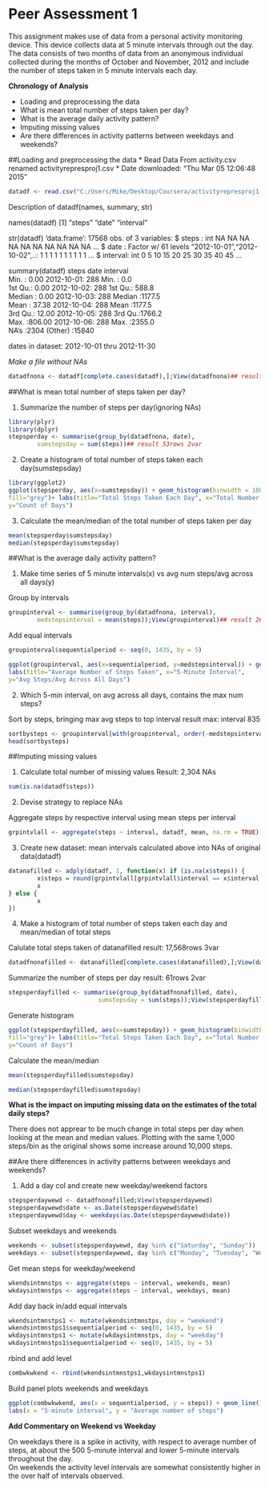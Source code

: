 **Peer Assessment 1**
===================

This assignment makes use of data from a personal activity monitoring device. This device collects data at 5 minute intervals through out the day. The data consists of two months of data from an anonymous individual collected during the months of October and November, 2012 and include the number of steps taken in 5 minute intervals each day.

**Chronology of Analysis**

* Loading and preprocessing the data
* What is mean total number of steps taken per day?
* What is the average daily activity pattern?
* Imputing missing values
* Are there differences in activity patterns between weekdays and weekends?


##Loading and preprocessing the data
* Read Data From activity.csv renamed activityrepresproj1.csv
* Date downloaded: "Thu Mar 05 12:06:48 2015"

```r
datadf <- read.csv("C:/Users/Mike/Desktop/Coursera/activityrepresproj1.csv")
```

Description of datadf(names, summary, str)

names(datadf)
[1] "steps"    "date"     "interval"

str(datadf)
'data.frame':        17568 obs. of  3 variables:
 $ steps   : int  NA NA NA NA NA NA NA NA NA NA ...
 $ date    : Factor w/ 61 levels "2012-10-01","2012-10-02",..: 1 1 1 1 1 1 1 1 1 1 ...
 $ interval: int  0 5 10 15 20 25 30 35 40 45 ...

summary(datadf)
steps                date          interval     
Min.   :  0.00   2012-10-01:  288   Min.   :   0.0  
1st Qu.:  0.00   2012-10-02:  288   1st Qu.: 588.8  
Median :  0.00   2012-10-03:  288   Median :1177.5  
Mean   : 37.38   2012-10-04:  288   Mean   :1177.5  
3rd Qu.: 12.00   2012-10-05:  288   3rd Qu.:1766.2  
Max.   :806.00   2012-10-06:  288   Max.   :2355.0  
NA's   :2304     (Other)   :15840   

dates in dataset: 2012-10-01 thru 2012-11-30

*Make a file without NAs*

```r
datadfnona <- datadf[complete.cases(datadf),];View(datadfnona)## result: 15,264rows 3var
```

##What is mean total number of steps taken per day?

1. Summarize the number of steps per day(ignoring NAs)

```r
library(plyr)
library(dplyr)
stepsperday <- summarise(group_by(datadfnona, date),
        sumstepsday = sum(steps))## result 53rows 2var
```

2. Create a histogram of total number of steps taken each day(sumstepsday)

```r
library(ggplot2)
ggplot(stepsperday, aes(x=sumstepsday)) + geom_histogram(binwidth = 1000, color="blue",
fill="grey")+ labs(title="Total Steps Taken Each Day", x="Total Number of Steps",
y="Count of Days")
```

3. Calculate the mean/median of the total number of steps taken per day

```r
mean(stepsperday$sumstepsday)
median(stepsperday$sumstepsday)
```

##What is the average daily activity pattern?

1. Make time series of 5 minute intervals(x) vs avg num steps/avg across all days(y)

Group by intervals

```r
groupinterval <- summarise(group_by(datadfnona, interval),
        medstepsinterval = mean(steps));View(groupinterval)## result 268rows 2var
```

Add equal intervals

```r
groupinterval$sequentialperiod <- seq(0, 1435, by = 5)
```

```r
ggplot(groupinterval, aes(x=sequentialperiod, y=medstepsinterval)) + geom_line()+
labs(title="Average Number of Steps Taken", x="5-Minute Interval",
y="Avg Steps/Avg Across All Days")
```

2. Which 5-min interval, on avg across all days, contains the max num steps?

Sort by steps, bringing max avg steps to top interval result max: interval 835

```r
sortbysteps <- groupinterval[with(groupinterval, order(-medstepsinterval)),]
head(sortbysteps)
```

##Imputing missing values

1. Calculate total number of missing values Result: 2,304 NAs

```r
sum(is.na(datadf$steps))
```

2. Devise strategy to replace NAs

Aggregate steps by respective interval using mean steps per interval

```r
grpintvlall <- aggregate(steps ~ interval, datadf, mean, na.rm = TRUE)
```

3. Create new dataset: mean intervals calculated above into NAs of original data(datadf)

```r

datanafilled <- adply(datadf, 1, function(x) if (is.na(x$steps)) {
        x$steps = round(grpintvlall[grpintvlall$interval == x$interval, 2])
        x
} else {
        x
})
```

4. Make a histogram of total number of steps taken each day and mean/median of total steps

Calulate total steps taken of datanafilled  result: 17,568rows 3var

```r
datadfnonafilled <- datanafilled[complete.cases(datanafilled),];View(datadfnonafilled)
```

Summarize the number of steps per day result: 61rows 2var

```r
stepsperdayfilled <- summarise(group_by(datadfnonafilled, date),
                         sumstepsday = sum(steps));View(stepsperdayfilled)
```

Generate histogram

```r
ggplot(stepsperdayfilled, aes(x=sumstepsday)) + geom_histogram(binwidth = 1000, color="blue",
fill="grey")+ labs(title="Total Steps Taken Each Day", x="Total Number of Steps",
y="Count of Days")
```

Calculate the mean/median

```r
mean(stepsperdayfilled$sumstepsday)
```

```r
median(stepsperdayfilled$sumstepsday)
```

**What is the impact on imputing missing data on the estimates of the total daily steps?**

There does not apprear to be much change in total steps per day when looking at the mean
and median values.  Plotting with the same 1,000 steps/bin as the original shows some increase
around 10,000 steps.

##Are there differences in activity patterns between weekdays and weekends?

1. Add a day col and create new weekday/weekend factors

```r
stepsperdaywewd <- datadfnonafilled;View(stepsperdaywewd)
stepsperdaywewd$date <- as.Date(stepsperdaywewd$date)
stepsperdaywewd$day <- weekdays(as.Date(stepsperdaywewd$date))
```

Subset weekdays and weekends

```r
weekends <- subset(stepsperdaywewd, day %in% c("Saturday", "Sunday"))
weekdays <- subset(stepsperdaywewd, day %in% c("Monday", "Tuesday", "Wednesday","Thursday","Friday"));View(weekdays)
```

Get mean steps for weekday/weekend

```r
wkendsintmnstps <- aggregate(steps ~ interval, weekends, mean)
wkdaysintmnstps <- aggregate(steps ~ interval, weekdays, mean)
```

Add day back in/add equal intervals

```r
wkendsintmnstps1 <- mutate(wkendsintmnstps, day = "weekend")
wkendsintmnstps1$sequentialperiod <- seq(0, 1435, by = 5)
wkdaysintmnstps1 <- mutate(wkdaysintmnstps, day = "weekday")
wkdaysintmnstps1$sequentialperiod <- seq(0, 1435, by = 5)
```

rbind and add level

```r
combwkwkend <- rbind(wkendsintmnstps1,wkdaysintmnstps1)
```

Build panel plots weekends and weekdays

```r
ggplot(combwkwkend, aes(x = sequentialperiod, y = steps)) + geom_line() + facet_grid(day ~.)+
labs(x = "5-minute interval", y = "Average number of steps")
```

**Add Commentary on Weekend vs Weekday**

On weekdays there is a spike in activity, with respect to average number of steps, 
at about the 500 5-minute interval and lower 5-minute intervals throughout the day.  
On weekends the activity level intervals are somewhat consistently higher in the over 
half of intervals observed.
